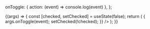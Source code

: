 
<Meta title="Components/Checkbox" />

  onToggle: { action: (event) => console.log(event) },
};

<Canvas>
  <Story
    name="Default"
    args={{
      id: '123',
      name: 'my-checkbox',
      checked: false,
      disabled: false,
      children: 'Click me',
    }}
    argTypes={commonArgTypes}
  >
    {(args) => {
      const [checked, setChecked] = useState(false);
      return (
        <Checkbox
          {...args}
          checked={checked}
          onToggle={(event) => {
            args.onToggle(event);
            setChecked(!checked);
          }}
        />
      );
    }}
  </Story>
</Canvas>

<ArgsTable story="Default" />
